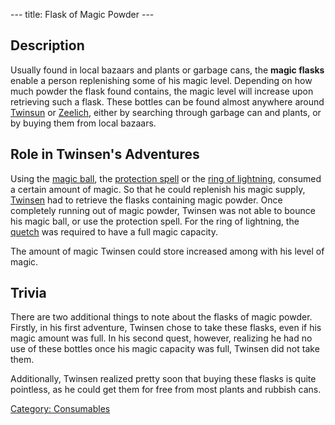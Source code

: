 ---
title: Flask of Magic Powder
---

{{image}}
{{Quote|
Quote=10 flasks of magic powder will cost you 30 Kashes.|
Character=A selling machine}}

== Description ==
Usually found in local bazaars and plants or garbage cans, the '''magic flasks''' enable a person replenishing some of his magic level. Depending on how much powder the flask found contains, the magic level will increase upon retrieving such a flask. These bottles can be found almost anywhere around [[Twinsun]] or [[Zeelich]], either by searching through garbage can and plants, or by buying them from local bazaars.

== Role in Twinsen's Adventures ==
Using the [[magic ball]], the [[protection spell]] or the [[ring of lightning]], consumed a certain amount of magic. So that he could replenish his magic supply, [[Twinsen]] had to retrieve the flasks containing magic powder. Once completely running out of magic powder, Twinsen was not able to bounce his magic ball, or use the protection spell. For the ring of lightning, the [[quetch]] was required to have a full magic capacity.

The amount of magic Twinsen could store increased among with his level of magic.

== Trivia ==
There are two additional things to note about the flasks of magic powder. Firstly, in his first adventure, Twinsen chose to take these flasks, even if his magic amount was full. In his second quest, however, realizing he had no use of these bottles once his magic capacity was full, Twinsen did not take them.

Additionally, Twinsen realized pretty soon that buying these flasks is quite pointless, as he could get them for free from most plants and rubbish cans.

[[Category: Consumables]]
